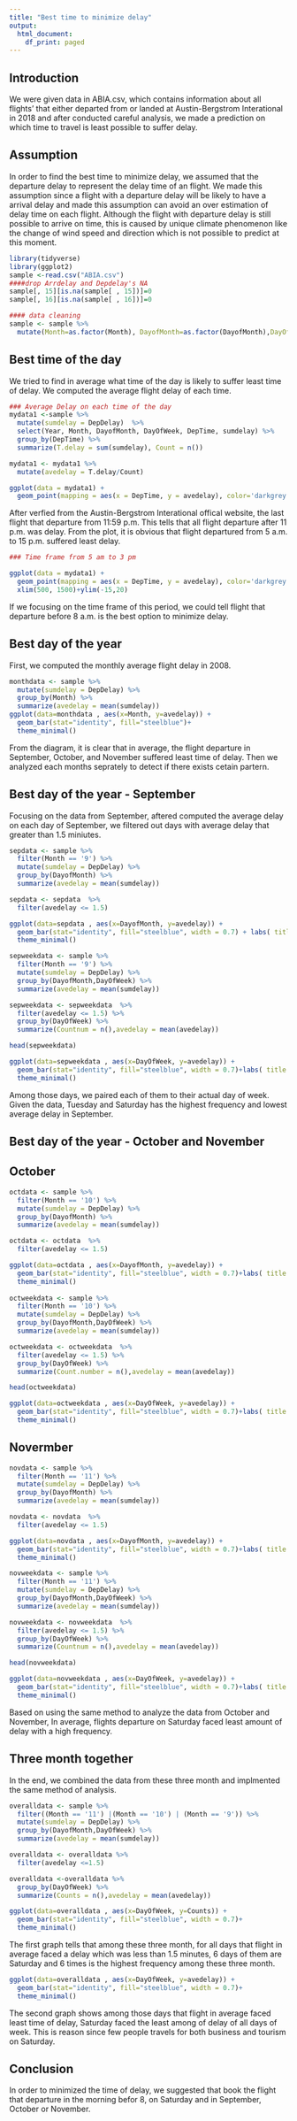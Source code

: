 ```yaml
---
title: "Best time to minimize delay"
output:
  html_document:
    df_print: paged
---
```


## Introduction
We were given data in ABIA.csv, which contains information about all flights' that either departed from or landed at Austin-Bergstrom Interational in 2018 and after conducted careful analysis, we made a prediction on which time to travel is least possible to suffer delay.

## Assumption
In order to find the best time to minimize delay, we assumed that the departure delay to represent the delay time of an flight. We made this assumption since a flight with a departure delay will be likely to have a arrival delay and made this assumption can avoid an over estimation of delay time on each flight. Although the flight with departure delay is still possible to arrive on time, this is caused by unique climate phenomenon like the change of wind speed and direction which is not possible to predict at this moment.

```r
library(tidyverse)
library(ggplot2)
sample <-read.csv("ABIA.csv")
####drop Arrdelay and Depdelay's NA
sample[, 15][is.na(sample[ , 15])]=0
sample[, 16][is.na(sample[ , 16])]=0

#### data cleaning 
sample <- sample %>%
  mutate(Month=as.factor(Month), DayofMonth=as.factor(DayofMonth),DayOfWeek=as.factor(DayOfWeek))

```

## Best time of the day
We tried to find in average what time of the day is likely to suffer least time of delay. We computed the average flight delay of each time.

```r
### Average Delay on each time of the day
mydata1 <-sample %>%
  mutate(sumdelay = DepDelay)  %>%
  select(Year, Month, DayofMonth, DayOfWeek, DepTime, sumdelay) %>%
  group_by(DepTime) %>%
  summarize(T.delay = sum(sumdelay), Count = n()) 

mydata1 <- mydata1 %>%
  mutate(avedelay = T.delay/Count)

ggplot(data = mydata1) + 
  geom_point(mapping = aes(x = DepTime, y = avedelay), color='darkgrey')

```

After verfied from the Austin-Bergstrom Interational offical website, the last flight that departure from 11:59 p.m. This tells that all flight departure after 11 p.m. was delay. From the plot, it is obvious that flight departured from 5 a.m. to 15 p.m. suffered least delay.

```r
### Time frame from 5 am to 3 pm

ggplot(data = mydata1) + 
  geom_point(mapping = aes(x = DepTime, y = avedelay), color='darkgrey') +
  xlim(500, 1500)+ylim(-15,20)
```

If we focusing on the time frame of this period, we could tell flight that departure before 8 a.m. is the best option to minimize delay.

## Best day of the year
First, we computed the monthly average flight delay in 2008.
```r
monthdata <- sample %>%
  mutate(sumdelay = DepDelay) %>%
  group_by(Month) %>%
  summarize(avedelay = mean(sumdelay))
ggplot(data=monthdata , aes(x=Month, y=avedelay)) +
  geom_bar(stat="identity", fill="steelblue")+
  theme_minimal()
```

From the diagram, it is clear that in average, the flight departure in September, October, and November suffered least time of delay. Then we analyzed each months seprately to detect if there exists cetain partern.

## Best day of the year - September

Focusing on the data from September, aftered computed the average delay on each day of September, we filtered out days with average delay that greater than 1.5 miniutes.

```r
sepdata <- sample %>%
  filter(Month == '9') %>%
  mutate(sumdelay = DepDelay) %>%
  group_by(DayofMonth) %>%
  summarize(avedelay = mean(sumdelay)) 

sepdata <- sepdata  %>%
  filter(avedelay <= 1.5)

ggplot(data=sepdata , aes(x=DayofMonth, y=avedelay)) +
  geom_bar(stat="identity", fill="steelblue", width = 0.7) + labs( title = "September") +
  theme_minimal()

sepweekdata <- sample %>%
  filter(Month == '9') %>%
  mutate(sumdelay = DepDelay) %>%
  group_by(DayofMonth,DayOfWeek) %>%
  summarize(avedelay = mean(sumdelay))

sepweekdata <- sepweekdata  %>%
  filter(avedelay <= 1.5) %>%
  group_by(DayOfWeek) %>%
  summarize(Countnum = n(),avedelay = mean(avedelay)) 

head(sepweekdata)

ggplot(data=sepweekdata , aes(x=DayOfWeek, y=avedelay)) +
  geom_bar(stat="identity", fill="steelblue", width = 0.7)+labs( title = "September")+
  theme_minimal()
```

Among those days, we paired each of them to their actual day of week. Given the data, Tuesday and Saturday has the highest frequency and lowest average delay in September.

## Best day of the year - October and November

## October
```r
octdata <- sample %>%
  filter(Month == '10') %>%
  mutate(sumdelay = DepDelay) %>%
  group_by(DayofMonth) %>%
  summarize(avedelay = mean(sumdelay)) 

octdata <- octdata  %>%
  filter(avedelay <= 1.5)

ggplot(data=octdata , aes(x=DayofMonth, y=avedelay)) +
  geom_bar(stat="identity", fill="steelblue", width = 0.7)+labs( title = "October")+
  theme_minimal()
  
octweekdata <- sample %>%
  filter(Month == '10') %>%
  mutate(sumdelay = DepDelay) %>%
  group_by(DayofMonth,DayOfWeek) %>%
  summarize(avedelay = mean(sumdelay))

octweekdata <- octweekdata  %>%
  filter(avedelay <= 1.5) %>%
  group_by(DayOfWeek) %>%
  summarize(Count.number = n(),avedelay = mean(avedelay)) 

head(octweekdata)

ggplot(data=octweekdata , aes(x=DayOfWeek, y=avedelay)) +
  geom_bar(stat="identity", fill="steelblue", width = 0.7)+labs( title = "September")+
  theme_minimal()
```

## Novermber

```r

novdata <- sample %>%
  filter(Month == '11') %>%
  mutate(sumdelay = DepDelay) %>%
  group_by(DayofMonth) %>%
  summarize(avedelay = mean(sumdelay)) 

novdata <- novdata  %>%
  filter(avedelay <= 1.5)

ggplot(data=novdata , aes(x=DayofMonth, y=avedelay)) +
  geom_bar(stat="identity", fill="steelblue", width = 0.7)+labs( title = "November")+
  theme_minimal()

novweekdata <- sample %>%
  filter(Month == '11') %>%
  mutate(sumdelay = DepDelay) %>%
  group_by(DayofMonth,DayOfWeek) %>%
  summarize(avedelay = mean(sumdelay))

novweekdata <- novweekdata  %>%
  filter(avedelay <= 1.5) %>%
  group_by(DayOfWeek) %>%
  summarize(Countnum = n(),avedelay = mean(avedelay)) 

head(novweekdata)

ggplot(data=novweekdata , aes(x=DayOfWeek, y=avedelay)) +
  geom_bar(stat="identity", fill="steelblue", width = 0.7)+labs( title = "November")+
  theme_minimal()

```

Based on using the same method to analyze the data from October and November, In average, flights departure on Saturday faced least amount of delay with a high frequency.

## Three month together

In the end, we combined the data from these three month and implmented the same method of analysis. 
```r
overalldata <- sample %>%
  filter((Month == '11') |(Month == '10') | (Month == '9')) %>%
  mutate(sumdelay = DepDelay) %>%
  group_by(DayofMonth,DayOfWeek) %>%
  summarize(avedelay = mean(sumdelay))

overalldata <- overalldata %>%
  filter(avedelay <=1.5)

overalldata <-overalldata %>%
  group_by(DayOfWeek) %>%
  summarize(Counts = n(),avedelay = mean(avedelay)) 

ggplot(data=overalldata , aes(x=DayOfWeek, y=Counts)) +
  geom_bar(stat="identity", fill="steelblue", width = 0.7)+
  theme_minimal()

```

The first graph tells that among these three month, for all days that flight in average faced a delay which was less than 1.5 minutes, 6 days of them are Saturday and 6 times is the highest frequency among these three month.
```{r， echo = FALSE}
ggplot(data=overalldata , aes(x=DayOfWeek, y=avedelay)) +
  geom_bar(stat="identity", fill="steelblue", width = 0.7)+
  theme_minimal()
```

The second graph shows among those days that flight in average faced least time of delay, Saturday faced the least among of delay of all days of week. This is reason since few people travels for both business and tourism on Saturday.

## Conclusion

In order to minimized the time of delay, we suggested that book the flight that departure in the morning befor 8, on Saturday and in September, October or November.
